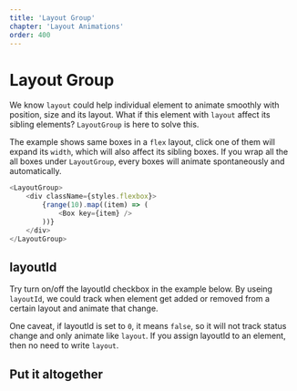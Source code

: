 ```yaml
---
title: 'Layout Group'
chapter: 'Layout Animations'
order: 400
---
```


# Layout Group

We know `layout` could help individual element to animate smoothly with position, size and its layout. What if this element with `layout` affect its sibling elements? `LayoutGroup` is here to solve this.

The example shows same boxes in a `flex` layout, click one of them will expand its `width`, which will also affect its sibling boxes. If you wrap all the all boxes under `LayoutGroup`, every boxes will animate spontaneously and automatically.

<LayoutGroup01 />

```js
<LayoutGroup>
    <div className={styles.flexbox}>
        {range(10).map((item) => (
            <Box key={item} />
        ))}
    </div>
</LayoutGroup>
```

## layoutId
Try turn on/off the layoutId checkbox in the example below. By useing `layoutId`, we could track when element get added or removed from a certain layout and animate that change.

One caveat, if layoutId is set to `0`, it means `false`, so it will not track status change and only animate like `layout`. If you assign layoutId to an element, then no need to write `layout`.

<LayoutGroup02 />

## Put it altogether
<LayoutGroup03 />
